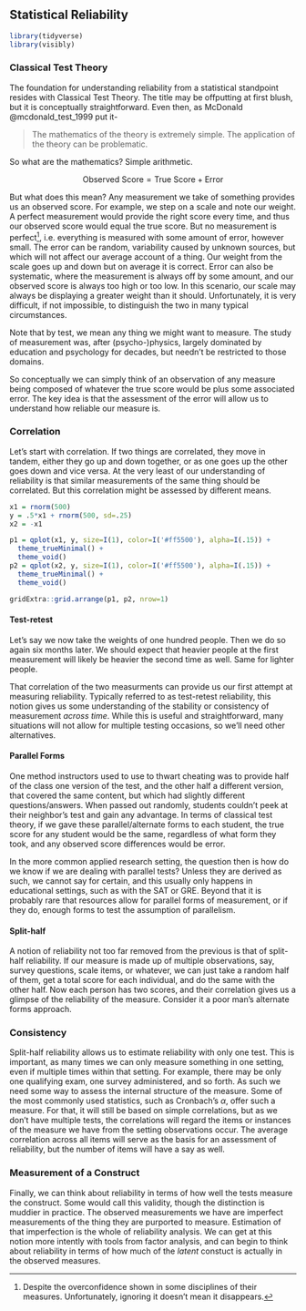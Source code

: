 ## Statistical Reliability

```r
library(tidyverse)
library(visibly)


```


### Classical Test Theory


The foundation for understanding reliability from a statistical standpoint resides with <span class="emph">Classical Test Theory</span>.  The title may be offputting at first blush, but it is conceptually straightforward.  Even then, as McDonald @mcdonald_test_1999 put it-  

> The mathematics of the theory is extremely simple. The application of the theory can be problematic.


So what are the mathematics?  Simple arithmetic.


$$\mathrm{Observed\  Score = True\  Score + Error}$$

But what does this mean?  Any measurement we take of something provides us an observed score.  For example, we step on a scale and note our weight.  A perfect measurement would provide the right score every time, and thus our observed score would equal the <span class="emph">true score</span>.  But no measurement is perfect[^noperfect], i.e. everything is measured with some amount of <span class="emph">error</span>, however small.  The error can be random, variability caused by unknown sources, but which will not affect our average account of a thing.  Our weight from the scale goes up and down but on average it is correct.  Error can also be systematic, where the measurement is always off by some amount, and our observed score is always too high or too low.  In this scenario, our scale may always be displaying a greater weight than it should. Unfortunately, it is very difficult, if not impossible, to distinguish the two in many typical circumstances.  

<aside>Note that by <span class="emph">test</span>, we mean any thing we might want to measure. The study of measurement was, after (psycho-)physics, largely dominated by education and psychology for decades, but needn't be restricted to those domains.</aside> 

So conceptually we can simply think of an observation of any measure being composed of whatever the true score would be plus some associated error.  The key idea is that the assessment of the error will allow us to understand how reliable our measure is.


### Correlation
<!-- rstudio has some major bug where the editor does not allow proper editing around this point; the solution was to add space from header-->

Let's start with correlation. If two things are correlated, they move in tandem, either they go up and down together, or as one goes up the other goes down and vice versa. At the very least of our understanding of reliability is that similar measurements of the same thing should be correlated.  But this correlation might be assessed by different means.

```r
x1 = rnorm(500)
y = .5*x1 + rnorm(500, sd=.25)
x2 = -x1

p1 = qplot(x1, y, size=I(1), color=I('#ff5500'), alpha=I(.15)) + 
  theme_trueMinimal() +
  theme_void()
p2 = qplot(x2, y, size=I(1), color=I('#ff5500'), alpha=I(.15)) + 
  theme_trueMinimal() + 
  theme_void()

gridExtra::grid.arrange(p1, p2, nrow=1)
```


#### Test-retest

Let's say we now take the weights of one hundred people.  Then we do so again six months later.  We should expect that heavier people at the first measurement will likely be heavier the second time as well.  Same for lighter people.

That correlation of the two measurments can provide us our first attempt at measuring reliability. Typically referred to as test-retest reliability, this notion gives us some understanding of the stability or consistency of measurement *across time*. While this is useful and straightforward, many situations will not allow for multiple testing occasions, so we'll need other alternatives.


#### Parallel Forms

One method instructors used to use to thwart cheating was to provide half of the class one version of the test, and the other half a different version, that covered the same content, but which had slightly different questions/answers.  When passed out randomly, students couldn't peek at their neighbor's test and gain any advantage.  In terms of classical test theory, if we gave these parallel/alternate forms to each student, the true score for any student would be the same, regardless of what form they took, and any observed score differences would be error.

In the more common applied research setting, the question then is how do we know if we are dealing with parallel tests?  Unless they are derived as such, we cannot say for certain, and this usually only happens in educational settings, such as with the SAT or GRE. Beyond that it is probably rare that resources allow for parallel forms of measurement, or if they do, enough forms to test the assumption of parallelism.


#### Split-half

A notion of reliability not too far removed from the previous is that of split-half reliability. If our measure is made up of multiple observations, say, survey questions, scale items, or whatever, we can just take a random half of them, get a total score for each individual, and do the same with the other half.  Now each person has two scores, and their correlation gives us a glimpse of the reliability of the measure.  Consider it a poor man's alternate forms approach.



### Consistency

Split-half reliability allows us to estimate reliability with only one test.  This is important, as many times we can only measure something in one setting, even if multiple times within that setting.  For example, there may be only one qualifying exam, one survey administered, and so forth.  As such we need some way to assess the <span class="emph">internal structure</span> of the measure.  Some of the most commonly used statistics, such as Cronbach's $\alpha$, offer such a measure.  For that, it will still be based on simple correlations, but as we don't have multiple tests, the correlations will regard the items or instances of the measure we have from the setting observations occur.  The average correlation across all items will serve as the basis for an assessment of reliability, but the number of items will have a say as well.


### Measurement of a Construct

Finally, we can think about reliability in terms of how well the tests measure the construct.  Some would call this validity, though the distinction is muddier in practice.  The observed measurements we have are imperfect measurements of the thing they are purported to measure.  Estimation of that imperfection is the whole of reliability analysis.  We can get at this notion more intently with tools from <span class="emph">factor analysis</span>, and can begin to think about reliability in terms of how much of the *latent* constuct is actually in the observed measures.



[^noperfect]: Despite the overconfidence shown in some disciplines of their measures.  Unfortunately, ignoring it doesn't mean it disappears.